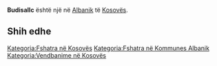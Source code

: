 {{Fshat në 
 | Emri                = Budisallc
 | EmriAlt                = 
 | NAME_SHORT_FORM=      
 | NAME_GENERIC=      
 | NAME_SORT_NAME_RO=      BUDISALLC
 | FULL_NAME_RO = Budisallc
 | FULL_NAME_ND_RO=Budisallc
 | SORT_NAME_RG=BUDISALLC
 | FULL_NAME_RG=Budisallc
 | FULL_NAME_ND_RG=Budisallc
 | SRP_NAME_SHORT_FORM=      
 | SRP_NAME_GENERIC=      
 | SRP_NAME_SORT_NAME_RO=      
 | SRP_FULL_NAME_RO = 
 | SRP_FULL_NAME_ND_RO=
 | SRP_SORT_NAME_RG=
 | SRP_FULL_NAME_RG=
 | SRP_FULL_NAME_ND_RG=
 | Emri (Rasa dhanore) = 
 | Figura              = 
 | Shteti              = Kosovo
 | Komuna              = Albanik
 | Kodi postar         = 
 | Sipërfaqja          = 

 | Popullsia           = 

 | Regj. i popullsisë  = 
 | Dend. e popullsisë  = 
 | Faqja zyrtare       = 
 <!--- Koordinatat ----> 
 | Gjerësia            = 42.666389
 | Gjatësia            = 20.495556
 | Lartësia            = 
}}
'''Budisallc''' është një [[]] në [[Albanik]] të [[Kosovës]].

<!-- == Gjeografia == -->
<!-- == Historia == -->
<!-- == Demografia == -->
== Shih edhe ==
{{Komuna Albanik}}
{{Kosovo-Administrata-Cung}}

[[Kategoria:Fshatra në Kosovës]]
[[Kategoria:Fshatra në Kommunes Albanik]]
[[Kategoria:Vendbanime në Kosovës]]